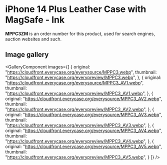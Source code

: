 
# iPhone 14 Plus Leather Case with MagSafe - Ink

<Callout type='info' emoji='👉🏻'>**MPPC3ZM** is an order number for this product, used for search engines, auction websites and such.</Callout>

## Image gallery

<GalleryComponent
    images={[
      {
        original: "https://cloudfront.everycase.org/everysource/MPPC3.webp",
        thumbnail: "https://cloudfront.everycase.org/everypreview/MPPC3.webp",
      },
      {
        original: "https://cloudfront.everycase.org/everysource/MPPC3_AV1.webp",
        thumbnail: "https://cloudfront.everycase.org/everypreview/MPPC3_AV1.webp",
      },
      {
        original: "https://cloudfront.everycase.org/everysource/MPPC3_AV2.webp",
        thumbnail: "https://cloudfront.everycase.org/everypreview/MPPC3_AV2.webp",
      },
      {
        original: "https://cloudfront.everycase.org/everysource/MPPC3_AV3.webp",
        thumbnail: "https://cloudfront.everycase.org/everypreview/MPPC3_AV3.webp",
      },
      {
        original: "https://cloudfront.everycase.org/everysource/MPPC3_AV4.webp",
        thumbnail: "https://cloudfront.everycase.org/everypreview/MPPC3_AV4.webp",
      },
      {
        original: "https://cloudfront.everycase.org/everysource/MPPC3_AV5.webp",
        thumbnail: "https://cloudfront.everycase.org/everypreview/MPPC3_AV5.webp",
      }
    ]}
  />
